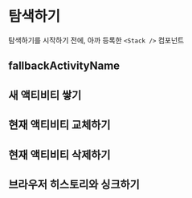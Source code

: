 # 탐색하기

탐색하기를 시작하기 전에, 아까 등록한 `<Stack />` 컴포넌트

## fallbackActivityName

## 새 액티비티 쌓기

## 현재 액티비티 교체하기

## 현재 액티비티 삭제하기

## 브라우저 히스토리와 싱크하기
